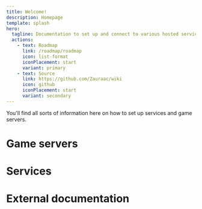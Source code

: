 ```yaml
---
title: Welcome!
description: Homepage 
template: splash 
hero:
  tagline: Documentation to set up and connect to various hosted services. 
  actions:
    - text: Roadmap
      link: /roadmap/roadmap
      icon: list-format
      iconPlacement: start
      variant: primary
    - text: Source
      link: https://github.com/Zauraac/wiki
      icon: github
      iconPlacement: start
      variant: secondary
---
```


You'll find all sorts of information here on how to set up services and game servers. 

# Game servers
<CardGrid>
    <LinkCard title="Minecraft" href="/games/minecraft/getting-started" />
    <LinkCard title="Stardew Valley" href="/games/stardew/getting-started" />
</CardGrid>

# Services
<CardGrid>
    <LinkCard title="VPN" href="/services/vpn" />
    <LinkCard title="3D Printing" href="/services/3dprinting" />
    <LinkCard title="Wiki" href="/services/wiki" />
</CardGrid>

# External documentation
<CardGrid>
    <LinkCard title="Astro documentation" href="https://docs.astro.build./en/getting-started/"
    />
    <LinkCard title="Starlight documentation" href="https://starlight.astro.build/"
    />
</CardGrid>
